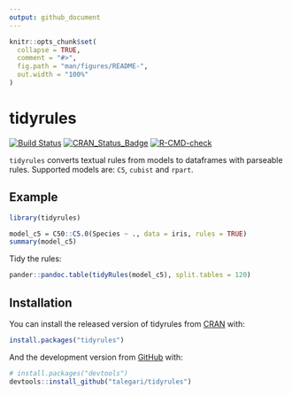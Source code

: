 ```yaml
---
output: github_document
---
```


<!-- README.md is generated from README.Rmd. Please edit that file -->

```r
knitr::opts_chunk$set(
  collapse = TRUE,
  comment = "#>",
  fig.path = "man/figures/README-",
  out.width = "100%"
)
```
# tidyrules

<!-- badges: start -->
[![Build Status](https://travis-ci.org/talegari/tidyrules.svg?branch=master)](https://travis-ci.org/talegari/tidyrules)
[![CRAN_Status_Badge](https://www.r-pkg.org/badges/version/tidyrules)](https://cran.r-project.org/package=tidyrules)
[![R-CMD-check](https://github.com/talegari/tidyrules/actions/workflows/R-CMD-check.yaml/badge.svg)](https://github.com/talegari/tidyrules/actions/workflows/R-CMD-check.yaml)
<!-- badges: end -->

`tidyrules` converts textual rules from models to dataframes with parseable rules. Supported models are: `C5`, `cubist` and `rpart`.

## Example

```r
library(tidyrules)
```

```r
model_c5 = C50::C5.0(Species ~ ., data = iris, rules = TRUE)
summary(model_c5)
```

Tidy the rules:

```r
pander::pandoc.table(tidyRules(model_c5), split.tables = 120)
```

## Installation

You can install the released version of tidyrules from [CRAN](https://CRAN.R-project.org) with:

``` r
install.packages("tidyrules")
```

And the development version from [GitHub](https://github.com/) with:

``` r
# install.packages("devtools")
devtools::install_github("talegari/tidyrules")
```
